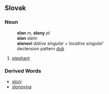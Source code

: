 == Slovak ==
=== Noun ===
:'''slon''' ''m'', '''slony''' ''pl''
:'''slon''' ''stem''
:'''slonovi''' ''dative singular'' + ''locative singular'''
:declension pattern ''[[Slovak declension pattern dub|dub]]''
# [[elephant]]
=== Derived Words ===
* [[sloní]]
* [[slonovina]]